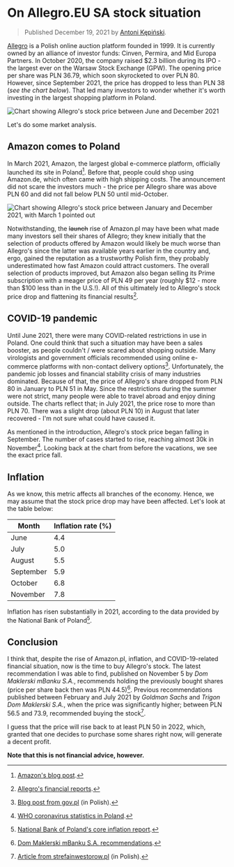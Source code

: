 

# On Allegro.EU SA stock situation

> Published December 19, 2021 by [Antoni Kępiński](/about).

[Allegro](https://allegro.pl) is a Polish online auction platform founded in 1999. It is currently owned by an alliance of investor funds: Cinven, Permira, and Mid Europa Partners. In October 2020, the company raised $2.3 billion during its IPO - the largest ever on the Warsaw Stock Exchange (GPW). The opening price per share was PLN 36.79, which soon skyrocketed to over PLN 80. However, since September 2021, the price has dropped to less than PLN 38 (*see the chart below*). That led many investors to wonder whether it's worth investing in the largest shopping platform in Poland.

![Chart showing Allegro's stock price between June and December 2021](/images/allegro-chart.png "Allegro's stock price between June and December 2021.")

Let's do some market analysis.

## Amazon comes to Poland

In March 2021, Amazon, the largest global e-commerce platform, officially launched its site in Poland[^1]. Before that, people could shop using Amazon.de, which often came with high shipping costs. The announcement did not scare the investors much - the price per Allegro share was above PLN 60 and did not fall below PLN 50 until mid-October.

[^1]: [Amazon's blog post](https://www.aboutamazon.eu/press-release/amazon-pl-launches-in-poland).

![Chart showing Allegro's stock price between January and December 2021, with March 1 pointed out](/images/allegro-chart-1.png "The price on March 1 was c. PLN 63.")

Notwithstanding, the ~~launch~~ rise of Amazon.pl may have been what made many investors sell their shares of Allegro; they knew initially that the selection of products offered by Amazon would likely be much worse than Allegro's since the latter was available years earlier in the country and, ergo, gained the reputation as a trustworthy Polish firm, they probably underestimated how fast Amazon could attract customers. The overall selection of products improved, but Amazon also began selling its Prime subscription with a meager price of PLN 49 per year (roughly $12 - more than $100 less than in the U.S.!). All of this ultimately led to Allegro's stock price drop and flattening its financial results[^2].

[^2]: [Allegro's financial reports](https://about.allegro.eu/financial-results).

## COVID-19 pandemic

Until June 2021, there were many COVID-related restrictions in use in Poland. One could think that such a situation may have been a sales booster, as people couldn't / were scared about shopping outside. Many virologists and government officials recommended using online e-commerce platforms with non-contact delivery options[^3]. Unfortunately, the pandemic job losses and financial stability crisis of many industries dominated. Because of that, the price of Allegro's share dropped from PLN 80 in January to PLN 51 in May. Since the restrictions during the summer were not strict, many people were able to travel abroad and enjoy dining outside. The charts reflect that; in July 2021, the price rose to more than PLN 70. There was a slight drop (about PLN 10) in August that later recovered - I'm not sure what could have caused it.

As mentioned in the introduction, Allegro's stock price began falling in September. The number of cases started to rise, reaching almost 30k in November[^4]. Looking back at the chart from before the vacations, we see the exact price fall.

[^3]: [Blog post from gov.pl](https://www.gov.pl/web/cyfryzacja/pomoz-swoim-bliskim--zrob-im-zakupy-online) (in Polish).
[^4]: [WHO coronavirus statistics in Poland](https://covid19.who.int/region/euro/country/pl).

## Inflation

As we know, this metric affects all branches of the economy. Hence, we may assume that the stock price drop may have been affected. Let's look at the table below:

| Month     | Inflation rate (%) |
|-----------|--------------------|
| June      | 4.4                |
| July      | 5.0                |
| August    | 5.5                |
| September | 5.9                |
| October   | 6.8                |
| November  | 7.8                |

Inflation has risen substantially in 2021, according to the data provided by the National Bank of Poland[^5].

[^5]: [National Bank of Poland's core inflation report](https://www.nbp.pl/homen.aspx?f=/en/statystyka/core.html).

## Conclusion

I think that, despite the rise of Amazon.pl, inflation, and COVID-19-related financial situation, now is the time to buy Allegro's stock. The latest recommendation I was able to find, published on November 5 by *Dom Maklerski mBanku S.A.*, recommends holding the previously bought shares (price per share back then was PLN 44.5)[^6]. Previous recommendations published between February and July 2021 by *Goldman Sachs* and *Trigon Dom Maklerski S.A.*, when the price was significantly higher; between PLN 56.5 and 73.9, recommended buying the stock[^7].

I guess that the price will rise back to at least PLN 50 in 2022, which, granted that one decides to purchase some shares right now, will generate a decent profit.

**Note that this is not financial advice, however.**

[^6]: [Dom Maklerski mBanku S.A. recommendations](https://www.mdm.pl/ui-pub/site/market_and_analysis/analysis_and_recommendations/fundamental_analysis/recommendations?lang=en).
[^7]: [Article from strefainwestorow.pl](https://strefainwestorow.pl/artykuly/spolki/20210217/goldman-sachs-allegro-ccc-rekomendacje) (in Polish).
